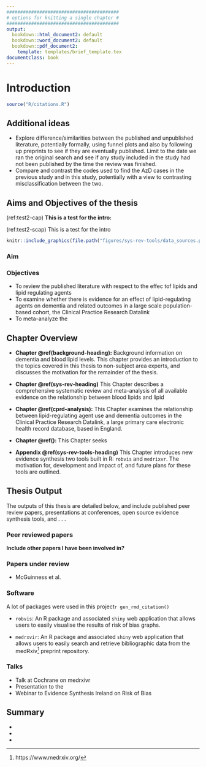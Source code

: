```yaml
---
#########################################
# options for knitting a single chapter #
#########################################
output:
  bookdown::html_document2: default
  bookdown::word_document2: default
  bookdown::pdf_document2:
    template: templates/brief_template.tex
documentclass: book
---
```


# Introduction {#intro-heading}
\minitoc <!-- this will include a mini table of contents-->

<!--
The {#rmd-basics} text after the chapter declaration will allow us to link throughout the document back to the beginning of this chapter. Reference labels will automatically be generated if you don't specify them, as the lowercase title with spaces replaced by hypens (e.g. r-markdown-basics). Look for the reference to this label at the beginning of the next chapter.
-->

```r
source("R/citations.R")
```

## Additional ideas

* Explore difference/similarities between the published and unpublished literature, potentially formally, using funnel plots and also by following up preprints to see if they are eventually published. Limit to the date we ran the original search and see if any study included in the study had not been published by the time the review was finished. 
* Compare and contrast the codes used to find the AzD cases in the previous study and in this study, potentially with a view to contrasting misclassification between the two.


## Aims and Objectives of the thesis

(ref:test2-cap) __This is a test for the intro:__

(ref:test2-scap) This is a test for the intro

```r
knitr::include_graphics(file.path("figures/sys-rev-tools/data_sources.png"))
```

### Aim

### Objectives 

   * To review the published literature with respect to the effec tof lipids and lipid regulating agents  
   * To examine whether there is evidence for an effect of lipid-regulating agents on dementia and related outcomes in a large scale population-based cohort, the Clinical Practice Research Datalink
   * To meta-analyze the 


## Chapter Overview

* __Chapter \@ref(background-heading):__ Background information on dementia and blood lipid levels. This chapter provides an introduction to the topics covered in this thesis to non-subject area experts, and discusses the motivation for the remainder of the thesis. 
* __Chapter \@ref(sys-rev-heading)__ This Chapter describes a comprehensive systematic review and meta-analysis of all available evidence on the relationship between blood lipids and lipid 
* __Chapter \@ref(cprd-analysis):__ This Chapter examines the relationship between lipid-regulating agent use and dementia outcomes in the Clinical Practice Research Datalink, a large primary care electronic health record database, based in England. 
* __Chapter \@ref():__ This Chapter seeks 

* __Appendix \@ref(sys-rev-tools-heading)__ This Chapter introduces new evidence synthesis two tools built in R: `robvis` and `medrixvr`. The motivation for, development and impact of, and future plans for these tools are outlined.

## Thesis Output

The outputs of this thesis are detailed below, and include published peer review papers, presentations at conferences, open source evidence synthesis tools, and . . . 

### Peer reviewed papers 

__Include other papers I have been involved in?__

### Papers under review

* McGuinness et al. 

### Software

A lot of packages were used in this project`r gen_rmd_citation()`

* `robvis`: An R package and associated `shiny` web application that allows users to easily visualise the results of risk of bias graphs.

* `medrxvir`: An R package and associated `shiny` web application that allows users to easily search and retrieve bibliographic data from the medRxiv^[https://www.medrxiv.org/] preprint repository.


### Talks

* Talk at Cochrane on medrxivr
* Presentation to the 
* Webinar to Evidence Synthesis Ireland on Risk of Bias





## Summary

*
* 
* 


